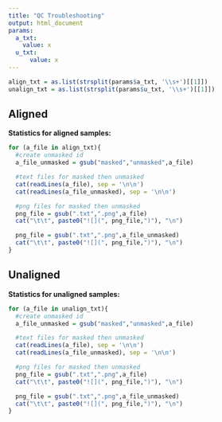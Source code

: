 ```yaml
---
title: "QC Troubleshooting"
output: html_document
params:
  a_txt: 
    value: x
  u_txt: 
      value: x
---
```


```r
align_txt = as.list(strsplit(params$a_txt, '\\s+')[[1]])
unalign_txt = as.list(strsplit(params$u_txt, '\\s+')[[1]])
```
## Aligned
**Statistics for aligned samples:**

```r
for (a_file in align_txt){
  #create unmasked id
  a_file_unmasked = gsub("masked","unmasked",a_file)

  #text files for masked then unmasked
  cat(readLines(a_file), sep = '\n\n')
  cat(readLines(a_file_unmasked), sep = '\n\n')

  #png files for masked then unmasked
  png_file = gsub(".txt",".png",a_file)
  cat("\t\t", paste0("![](", png_file,")"), "\n")

  png_file = gsub(".txt",".png",a_file_unmasked)
  cat("\t\t", paste0("![](", png_file,")"), "\n")
}
```

## Unaligned
**Statistics for unaligned samples:**

```r
for (a_file in unalign_txt){
  #create unmasked id
  a_file_unmasked = gsub("masked","unmasked",a_file)

  #text files for masked then unmasked
  cat(readLines(a_file), sep = '\n\n')
  cat(readLines(a_file_unmasked), sep = '\n\n')

  #png files for masked then unmasked
  png_file = gsub(".txt",".png",a_file)
  cat("\t\t", paste0("![](", png_file,")"), "\n")

  png_file = gsub(".txt",".png",a_file_unmasked)
  cat("\t\t", paste0("![](", png_file,")"), "\n")
}
```
